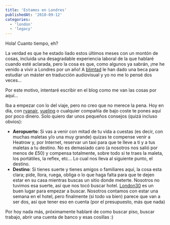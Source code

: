```yaml
---
title: 'Estamos en Londres'
publishedAt: '2010-09-12'
categories:
  - 'london'
  - 'legacy'
---
```


Hola! Cuanto tiempo, eh?

La verdad es que he estado liado estos últimos meses con un montón de cosas, incluida una desagradable experiencia laboral de la que hablaré cuando esté aclarada, pero la cosa es que, como algunos ya sabrán, ¡me he venido a vivir a Londres por un año! A [blimtad](http://blog.mdgonzalez.es/) le han dado una beca para estudiar un máster en traducción audiovisual y yo no me lo pensé dos veces...

Por este motivo, intentaré escribir en el blog como me van las cosas por aquí...

Iba a empezar con lo del viaje, pero no creo que no merece la pena. Hoy en día, con [ryanair](http://ryanair.com), [vueling](http://vueling.es) o cualquier compañía de bajo coste te pones aquí por poco dinero. Solo quiero dar unos pequeños consejos (quizá incluso obvios):

- **Aeropuerto**: Si vas a venir con mitad de tu vida a cuestas (es decir, con muchas maletas y/o una muy grande) quizas te compense venir a Heatrow y, por Internet, reservar un taxi para que te lleve a ti y a tus maletas a tu destino. No es demasiado caro (a nosotros nos salió por menos de £50) y compensa totalmente, sobre todo si te traes la maleta, los portátiles, la reflex, etc... Lo cual nos lleva al siguiente punto, el destino.
- **Destino**: Si tienes suerte y tienes amigos o familiares aquí, la cosa esta clara; pide, llora, ruega, obliga o lo que haga falta para que te dejen estar en su casa mientras buscas un sitio donde meterte. Nosotros no tuvimos esa suerte, así que nos tocó buscar hotel. [London30](http://www.london30.com/) es un buen lugar para empezar a buscar. Nosotros contamos con estar una semana en el hotel, pero finalmente (si todo va bien) parece que van a ser dos, así que tener eso en cuenta (por el presupuesto, más que nada)

Por hoy nada más, próximamente hablaré de como buscar piso, buscar trabajo, abrir una cuenta de banco y esas cosillas :)
